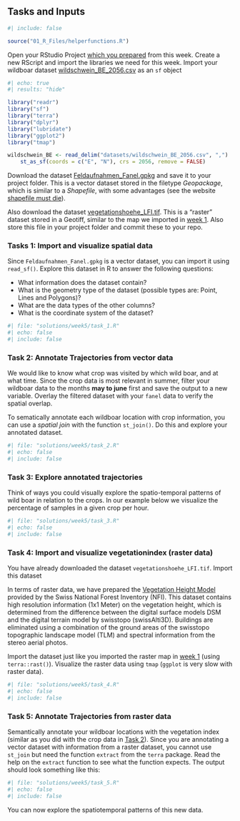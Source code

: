 ## Tasks and Inputs

```r
#| include: false

source("01_R_Files/helperfunctions.R")
```

Open your RStudio Project [which you prepared](#w5-preperation) from this week. Create a new RScript and import the libraries we need for this week. Import your wildboar dataset [wildschwein_BE_2056.csv](https://moodle.zhaw.ch/pluginfile.php/1168373/mod_folder/content/0/wildschwein_BE_2056.csv?forcedownload=1) as an `sf` object

```r
#| echo: true
#| results: "hide"

library("readr")
library("sf")
library("terra")
library("dplyr")
library("lubridate")
library("ggplot2")
library("tmap")

wildschwein_BE <- read_delim("datasets/wildschwein_BE_2056.csv", ",") |>
    st_as_sf(coords = c("E", "N"), crs = 2056, remove = FALSE)
```

Download the dataset [Feldaufnahmen_Fanel.gpkg](https://moodle.zhaw.ch/pluginfile.php/1168373/mod_folder/content/0/Feldaufnahmen_Fanel.gpkg?forcedownload=1) and save it to your project folder. This is a vector dataset stored in the filetype *Geopackage*, which is similar to a *Shapefile*, with some advantages (see the website [shapefile must die](http://switchfromshapefile.org/)).

Also download the dataset [vegetationshoehe_LFI.tif](https://moodle.zhaw.ch/pluginfile.php/1168373/mod_folder/content/0/vegetationshoehe_LFI.tif?forcedownload=1). This is a "raster" dataset stored in a Geotiff, similar to the map we imported in [week 1](#w1-importing-raster). Also store this file in your project folder and commit these to your repo.

### Tasks 1: Import and visualize spatial data

Since `Feldaufnahmen_Fanel.gpkg` is a vector dataset, you can import it using `read_sf()`. Explore this dataset in R to answer the following questions: 

- What information does the dataset contain? 
- What is the geometry type of the dataset (possible types are: Point, Lines and Polygons)?
- What are the data types of the other columns?
- What is the coordinate system of the dataset?

```r
#| file: "solutions/week5/task_1.R"
#| echo: false
#| include: false

```

### Task 2: Annotate Trajectories from vector data {#w5-annotate-vector}

We would like to know what crop was visited by which wild boar, and at what time. Since the crop data is most relevant in summer, filter your wildboar data to the months **may to june** first and save the output to a new variable. Overlay the filtered dataset with your `fanel` data to verify the spatial overlap.

To sematically annotate each wildboar location with crop information, you can use a *spatial join* with the function `st_join()`. Do this and explore your annotated dataset. 


```r
#| file: "solutions/week5/task_2.R"
#| echo: false
#| include: false

```

### Task 3: Explore annotated trajectories

Think of ways you could visually explore the spatio-temporal patterns of wild boar in relation to the crops. In our example below we visualize the percentage of samples in a given crop per hour.

```r
#| file: "solutions/week5/task_3.R"
#| echo: false
#| include: false

```

### Task 4: Import and visualize vegetationindex (raster data)

You have already downloaded the dataset `vegetationshoehe_LFI.tif`. Import this dataset 

In terms of raster data, we have prepared the [Vegetation Height Model](https://map.geo.admin.ch/index.html?zoom=7&lang=en&topic=ech&bgLayer=ch.swisstopo.pixelkarte-grau&layers_opacity=0.5&layers=ch.bafu.landesforstinventar-vegetationshoehenmodell&E=2570723.63&N=1205388.11) provided by the Swiss National Forest Inventory (NFI). This dataset contains high resolution information (1x1 Meter) on the vegetation height, which is determined from the difference between the digital surface models DSM and the digital terrain model by swisstopo (swissAlti3D). Buildings are eliminated using a combination of the ground areas of the swisstopo topographic landscape model (TLM) and spectral information from the stereo aerial photos. 

Import the dataset just like you imported the raster map in [week 1](#w1-importing-raster) (using `terra::rast()`). Visualize the raster data using `tmap` (`ggplot` is very slow with raster data).

```r
#| file: "solutions/week5/task_4.R"
#| echo: false
#| include: false

```

### Task 5: Annotate Trajectories from raster data

Semantically annotate your wildboar locations with the vegetation index (similar as you did with the crop data in [Task 2](#w5-annotate-vector)). Since you are annotating a vector dataset with information from a raster dataset, you cannot use `st_join` but need the function `extract` from the `terra` package. Read the help on the `extract` function to see what the function expects. The output should look something like this:

```r
#| file: "solutions/week5/task_5.R"
#| echo: false
#| include: false

```

You can now explore the spatiotemporal patterns of this new data.
